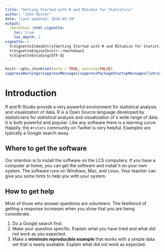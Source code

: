 ```yaml
---
title: "Getting Started with R and RStudio for Statistics"
author: "John Minter"
date: "Last updated: 2018-05-29"
output:
  rmarkdown::html_vignette:
    toc: true
    toc_depth: 2
vignette: >
  %\VignetteIndexEntry{Getting Started with R and RStudiio for Statistics}
  %\VignetteEngine{knitr::rmarkdown}
  %\VignetteEncoding{UTF-8}
---
```



```r
knitr::opts_chunk$set(echo = TRUE, warning=FALSE)
suppressWarnings(suppressMessages(suppressPackageStartupMessages(library(ggplot2))))
```
# Introduction

R and R-Studio provide a very powerful environment for statistical
analysis and visualization of data. R is a Open Source language
developed by statisticians for statistical analysis and visualization of
a wide range of data. It is both powerful and popular. Like any
software there is a learning curve. Happily, the `#rstats` community
on Twitter is very helpful. Examples are typically a Google search
away.

## Where to get the software

Our intention is to install the software on the LCS computers. If you
have a computer at home, you can get the software and install it
on your own system. The software runs on Windows, Mac, and Linux. Your
teacher can give you some hints to help you with your system.

## How to get help

Most of those who answer questions are volunteers. The likelihood of
getting a response increases when you show that you are being
considerate.

1. Do a Google search first.
2. Make your question specific. Explain what you have tried and what
did not work as you expected.
3. Make a **minimum reproducible example** that works with a simple
data set that is easily available. Explain what did not work as
expected.
